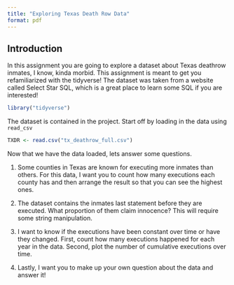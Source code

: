 ```yaml
---
title: "Exploring Texas Death Row Data"
format: pdf
---
```


## Introduction

In this assignment you are going to explore a dataset about Texas deathrow inmates, I know, kinda morbid. This assignment is meant to get you refamiliarized with the tidyverse! The dataset was taken from a website called Select Star SQL, which is a great place to learn some SQL if you are interested!

```r
library("tidyverse")
```

The dataset is contained in the project. Start off by loading in the data using `read_csv`

```r
TXDR <- read.csv("tx_deathrow_full.csv")
```

Now that we have the data loaded, lets answer some questions. 

1.  Some counties in Texas are known for executing more inmates than others. For this data, I want you to count how many executions each county has and then arrange the result so that you can see the highest ones.

2.  The dataset contains the inmates last statement before they are executed. What proportion of them claim innocence? This will require some string manipulation.

3.  I want to know if the executions have been constant over time or have they changed. First, count how many executions happened for each year in the data. Second, plot the number of cumulative executions over time.

4.  Lastly, I want you to make up your own question about the data and answer it!


```r

```


```r

```

```r

```

```r

```

